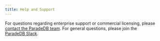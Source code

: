 ```yaml
---
title: Help and Support
---
```


For questions regarding enterprise support or commercial licensing, please [contact the ParadeDB team](mailto:hello@paradedb.com).
For general questions, please join the [ParadeDB Slack](https://join.slack.com/t/paradedbcommunity/shared_invite/zt-217mordsh-ielS6BiZf7VW3rqKBFgAlQ).
